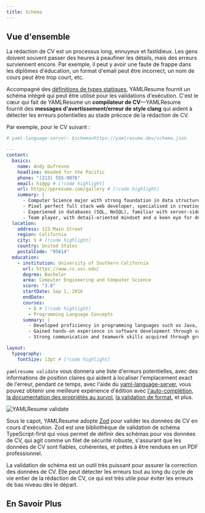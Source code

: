 ```yaml
---
title: Schéma
---
```


## Vue d'ensemble

La rédaction de CV est un processus long, ennuyeux et fastidieux. Les gens doivent souvent
passer des heures à peaufiner les détails, mais des erreurs surviennent encore. Par exemple, il peut
y avoir une faute de frappe dans les diplômes d'éducation, un format d'email peut être incorrect, un nom de cours peut
être trop court, etc.

Accompagné des [définitions de types statiques](/fr/docs/compiler/types), YAMLResume
fournit un schéma intégré qui peut être utilisé pour les validations d'exécution. C'est
le cœur qui fait de YAMLResume un **compilateur de CV**—YAMLResume fournit
des **messages d'avertissement/erreur de style clang** qui aident à détecter les erreurs potentielles au
stade précoce de la rédaction de CV.

Par exemple, pour le CV suivant :

```yml lineNumbers title="invalid-resume.yml"
# yaml-language-server: $schema=https://yamlresume.dev/schema.json

---
content:
  basics:
    name: Andy Dufresne
    headline: Headed for the Pacific
    phone: "(213) 555-9876"
    email: hi@pp # [!code highlight]
    url: https//ppresume.com/gallery # [!code highlight]
    summary: |
      - Computer Science major with strong foundation in data structures, algorithms, and software development
      - Pixel perfect full stack web developer, specialised in creating high-quality, visually appealing websites
      - Experiened in databases (SQL, NoSQL), familiar with server-side technologies (Node.js, Express, etc.)
      - Team player, with detail-oriented mindset and a keen eye for design and user experiences
  location:
    address: 123 Main Street
    region: California
    city: S # [!code highlight]
    country: United States
    postalCode: "95814"
  education:
    - institution: University of Southern California
      url: https://www.cs.usc.edu/
      degree: Bachelor
      area: Computer Engineering and Computer Science
      score: "3.8"
      startDate: Sep 1, 2016
      endDate:
      courses:
        - D # [!code highlight]
        - Programming Language Concepts
      summary: |
        - Developed proficiency in programming languages such as Java, C++, and Python
        - Gained hands-on experience in software development through various projects and assignments
        - Strong communication and teamwork skills acquired through group projects and presentations

layout:
  typography:
    fontSize: 13pt # [!code highlight]
```

`yamlresume validate` vous donnera une liste d'erreurs potentielles, avec des
informations de position claires qui aident à localiser l'emplacement exact de l'erreur,
pendant ce temps, avec l'aide du
[yaml-language-server](https://github.com/redhat-developer/yaml-language-server),
vous pouvez obtenir une meilleure expérience d'édition avec
[l'auto-complétion](/fr/docs/compiler/schema/json#auto-completion), [la documentation des propriétés au survol](/fr/docs/compiler/schema/json#property-docs), [la validation de format](/fr/docs/compiler/schema/json#format-validation), et plus.

![YAMLResume validate](/static/images/docs/compiler/schema/yamlresume-validate.webp)

Sous le capot, YAMLResume adopte [Zod](https://zod.dev) pour valider les données de CV
en cours d'exécution. Zod est une bibliothèque de validation de schéma TypeScript-first qui vous permet
de définir des schémas pour vos données de CV, qui agit comme un filet de sécurité robuste,
s'assurant que les données de CV sont fiables, cohérentes, et prêtes à être rendues
en un PDF professionnel.

La validation de schéma est un outil très puissant pour assurer la correction des données
de CV. Elle peut détecter les erreurs tout au long du cycle de vie entier de la rédaction de CV,
ce qui est très utile pour éviter les erreurs de bas niveau dès le départ.

## En Savoir Plus

<Cards>
  <Card
    description="Validation de schéma JSON"
    href="/fr/docs/compiler/schema/json"
    title="Schéma JSON"
  />
  <Card
    description="Validation de schéma Zod"
    href="/fr/docs/compiler/schema/zod"
    title="Schéma Zod"
  />
  <Card
    description="Commande de validation CLI YAMLResume"
    href="/fr/docs/cli#validate"
    title="Valider"
  />
</Cards>
